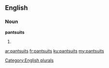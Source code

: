 ==English==

===Noun===
'''pantsuits'''

# {{plural of|[[pantsuit]]}}

[[Category:English plurals]]

[[ar:pantsuits]]
[[fr:pantsuits]]
[[ku:pantsuits]]
[[my:pantsuits]]